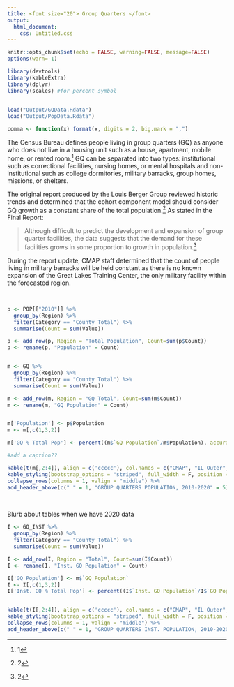 ```yaml
---
title: <font size="20"> Group Quarters </font> 
output: 
  html_document:
    css: Untitled.css
---
```


```r
knitr::opts_chunk$set(echo = FALSE, warning=FALSE, message=FALSE)
options(warn=-1)

library(devtools)
library(kableExtra)
library(dplyr)
library(scales) #for percent symbol

 
load("Output/GQData.Rdata")
load("Output/PopData.Rdata")

comma <- function(x) format(x, digits = 2, big.mark = ",")
```

The Census Bureau defines people living in group quarters (GQ) as anyone who does not live in a housing unit such as a house, apartment, mobile home, or rented room.^[1] GQ can be separated into two types: institutional such as correctional facilities, nursing homes, or mental hospitals and non-institutional such as college dormitories, military barracks, group homes, missions, or shelters.  

The original report produced by the Louis Berger Group reviewed historic trends and determined that the cohort component model should consider GQ growth as a constant share of the total population.^[2] As stated in the Final Report:  

> Although difficult to predict the development and expansion of group quarter facilities, the data suggests that the demand for these facilities grows in some proportion to growth in population.^[2]


During the report update, CMAP staff determined that the count of people living in military barracks will be held constant as there is no known expansion of the Great Lakes Training Center, the only military facility within the forecasted region. 

<br>

```r
p <- POP[["2010"]] %>% 
  group_by(Region) %>%
  filter(Category == "County Total") %>% 
  summarise(Count = sum(Value))

p <- add_row(p, Region = "Total Population", Count=sum(p$Count))
p <- rename(p, "Population" = Count)


m <- GQ %>% 
  group_by(Region) %>%
  filter(Category == "County Total") %>% 
  summarise(Count = sum(Value))

m <- add_row(m, Region = "GQ Total", Count=sum(m$Count))
m <- rename(m, "GQ Population" = Count)


m['Population'] <- p$Population
m <- m[,c(1,3,2)]

m['GQ % Total Pop'] <- percent((m$`GQ Population`/m$Population), accuracy = 0.1)

#add a caption??

kable(t(m[,2:4]), align = c('ccccc'), col.names = c("CMAP", "IL Outer", "NW Indiana", "SE Wisconsin", "Total"), padding = 4, "html", caption = "CAPTION") %>%
kable_styling(bootstrap_options = "striped", full_width = F, position = "center",font_size = 14) %>%
collapse_rows(columns = 1, valign = "middle") %>%
add_header_above(c(" " = 1, "GROUP QUARTERS POPULATION, 2010-2020" = 5))



```


<br>
Blurb about tables when we have 2020 data


```r

I <- GQ_INST %>% 
  group_by(Region) %>%
  filter(Category == "County Total") %>% 
  summarise(Count = sum(Value))

I <- add_row(I, Region = "Total", Count=sum(I$Count))
I <- rename(I, "Inst. GQ Population" = Count)

I['GQ Population'] <- m$`GQ Population`
I <- I[,c(1,3,2)]
I['Inst. GQ % Total Pop'] <- percent((I$`Inst. GQ Population`/I$`GQ Population`), accuracy = 0.1)


kable(t(I[,2:4]), align = c('ccccc'), col.names = c("CMAP", "IL Outer", "NW Indiana", "SE Wisconsin", "Total"), padding = 4, "html") %>%
kable_styling(bootstrap_options = "striped", full_width = F, position = "center",font_size = 14) %>%
collapse_rows(columns = 1, valign = "middle") %>%
add_header_above(c(" " = 1, "GROUP QUARTERS INST. POPULATION, 2010-2020" = 5)) 

```